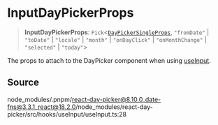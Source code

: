 # InputDayPickerProps

<a id="undefined" name="undefined"></a>

> **InputDayPickerProps**: `Pick`\<[`DayPickerSingleProps`](/docs/api/main/interfaces/DayPickerSingleProps.md), `"fromDate"` \| `"toDate"` \| `"locale"` \| `"month"` \| `"onDayClick"` \| `"onMonthChange"` \| `"selected"` \| `"today"`\>

The props to attach to the DayPicker component when using [useInput](/docs/api/main/functions/useInput.md).

## Source

node\_modules/.pnpm/react-day-picker@8.10.0\_date-fns@3.3.1\_react@18.2.0/node\_modules/react-day-picker/src/hooks/useInput/useInput.ts:28
